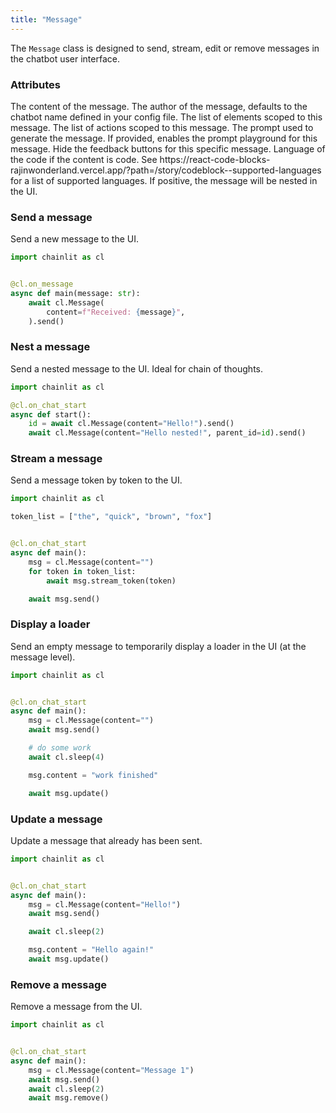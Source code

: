 ```yaml
---
title: "Message"
---
```


The `Message` class is designed to send, stream, edit or remove messages in the chatbot user interface.

### Attributes

<ParamField path="content" type="str">
  The content of the message.
</ParamField>
<ParamField path="author" type="str" optional>
  The author of the message, defaults to the chatbot name defined in your config
  file.
</ParamField>
<ParamField path="elements" type="Element[]" optional>
  The list of elements scoped to this message.
</ParamField>
<ParamField path="actions" type="Action[]" optional>
  The list of actions scoped to this message.
</ParamField>
<ParamField path="prompt" type="Prompt" optional>
  The prompt used to generate the message. If provided, enables the prompt
  playground for this message.
</ParamField>
<ParamField path="disable_human_feedback" type="bool" optional>
  Hide the feedback buttons for this specific message.
</ParamField>
<ParamField path="language" type="str" optional>
  Language of the code if the content is code. See
  https://react-code-blocks-rajinwonderland.vercel.app/?path=/story/codeblock--supported-languages
  for a list of supported languages.
</ParamField>
<ParamField path="indent" type="int" optional>
  If positive, the message will be nested in the UI.
</ParamField>

### Send a message

Send a new message to the UI.

```python Code Example
import chainlit as cl


@cl.on_message
async def main(message: str):
    await cl.Message(
        content=f"Received: {message}",
    ).send()
```

### Nest a message

Send a nested message to the UI. Ideal for chain of thoughts.

```python Code Example
import chainlit as cl

@cl.on_chat_start
async def start():
    id = await cl.Message(content="Hello!").send()
    await cl.Message(content="Hello nested!", parent_id=id).send()
```

### Stream a message

Send a message token by token to the UI.

```python Code Example
import chainlit as cl

token_list = ["the", "quick", "brown", "fox"]


@cl.on_chat_start
async def main():
    msg = cl.Message(content="")
    for token in token_list:
        await msg.stream_token(token)

    await msg.send()
```

### Display a loader

Send an empty message to temporarily display a loader in the UI (at the message level).

```python Code Example
import chainlit as cl


@cl.on_chat_start
async def main():
    msg = cl.Message(content="")
    await msg.send()

    # do some work
    await cl.sleep(4)

    msg.content = "work finished"

    await msg.update()
```

### Update a message

Update a message that already has been sent.

```python Code Example
import chainlit as cl


@cl.on_chat_start
async def main():
    msg = cl.Message(content="Hello!")
    await msg.send()

    await cl.sleep(2)

    msg.content = "Hello again!"
    await msg.update()
```

### Remove a message

Remove a message from the UI.

```python Code Example
import chainlit as cl


@cl.on_chat_start
async def main():
    msg = cl.Message(content="Message 1")
    await msg.send()
    await cl.sleep(2)
    await msg.remove()
```
